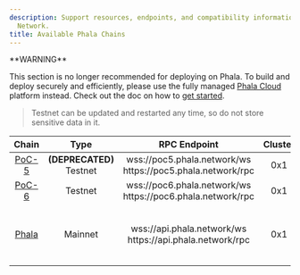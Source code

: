 ```yaml
---
description: Support resources, endpoints, and compatibility information for Phala
  Network.
title: Available Phala Chains
---
```



<Note type="danger">
**WARNING**

This section is no longer recommended for deploying on Phala. To build and deploy securely and efficiently, please use the fully managed [Phala Cloud](https://cloud.phala.network) platform instead. Check out the doc on how to [get started](/cloud/getting-started/getting-started).
</Note>

> Testnet can be updated and restarted any time, so do not store sensitive data in it.

<table><thead><tr><th align="center">Chain</th><th width="158" align="center">Type</th><th width="272.40106201171875" align="center">RPC Endpoint</th><th align="center">Cluster</th><th width="192" align="center">Worker Endpoint</th></tr></thead><tbody><tr><td align="center"><a href="https://polkadot.js.org/apps/?rpc=wss%3A%2F%2Fpoc5.phala.network%2Fws#/explorer">PoC-5</a></td><td align="center"><strong>(DEPRECATED)</strong><br />Testnet</td><td align="center">wss://poc5.phala.network/ws<br />https://poc5.phala.network/rpc</td><td align="center">0x1</td><td align="center">https://poc5.phala.network/tee-api-1/</td></tr><tr><td align="center"><a href="https://polkadot.js.org/apps/?rpc=wss%3A%2F%2Fpoc6.phala.network%2Fws#/explorer">PoC-6</a></td><td align="center">Testnet</td><td align="center">wss://poc6.phala.network/ws<br />https://poc6.phala.network/rpc</td><td align="center">0x1</td><td align="center">https://phat-cluster-us.phala.network/poc6/pruntime/0xac5087e0</td></tr><tr><td align="center"><a href="https://polkadot.js.org/apps/?rpc=wss%3A%2F%2Fapi.phala.network%2Fws#/explorer">Phala</a></td><td align="center">Mainnet</td><td align="center">wss://api.phala.network/ws<br />https://api.phala.network/rpc</td><td align="center">0x1</td><td align="center"><p>https://phat-cluster-ca.phala.network/pruntime/0x04169c50<br /></p><p><code>many other workers</code></p></td></tr></tbody></table>

